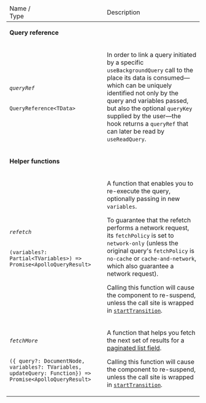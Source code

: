 <table class="field-table api-ref">

<thead>
  <tr>
    <td>Name /<br/>Type</td>
    <td>Description</td>
  </tr>
</thead>

<tbody>

<tr>
<td colspan="2">

**Query reference**

</td>
</tr>

<tr>
<td>

###### `queryRef`

`QueryReference<TData>`
</td>
<td>

In order to link a query initiated by a specific `useBackgroundQuery` call to the place its data is consumed—which can be uniquely identified not only by the query and variables passed, but also the optional `queryKey` supplied by the user—the hook returns a `queryRef` that can later be read by `useReadQuery`.

</td>
</tr>

<tr>
<td colspan="2">

**Helper functions**

</td>
</tr>

<tr>
<td>

###### `refetch`

`(variables?: Partial<TVariables>) => Promise<ApolloQueryResult>`
</td>

<td>

A function that enables you to re-execute the query, optionally passing in new `variables`.

To guarantee that the refetch performs a network request, its `fetchPolicy` is set to `network-only` (unless the original query's `fetchPolicy` is `no-cache` or `cache-and-network`, which also guarantee a network request).

Calling this function will cause the component to re-suspend, unless the call site is wrapped in [`startTransition`](https://react.dev/reference/react/startTransition).

</td>
</tr>

<tr>
<td>

###### `fetchMore`

`({ query?: DocumentNode, variables?: TVariables, updateQuery: Function}) => Promise<ApolloQueryResult>`
</td>

<td>

A function that helps you fetch the next set of results for a [paginated list field](/react/pagination/core-api/).

Calling this function will cause the component to re-suspend, unless the call site is wrapped in [`startTransition`](https://react.dev/reference/react/startTransition).

</td>
</tr>

</tbody>
</table>
